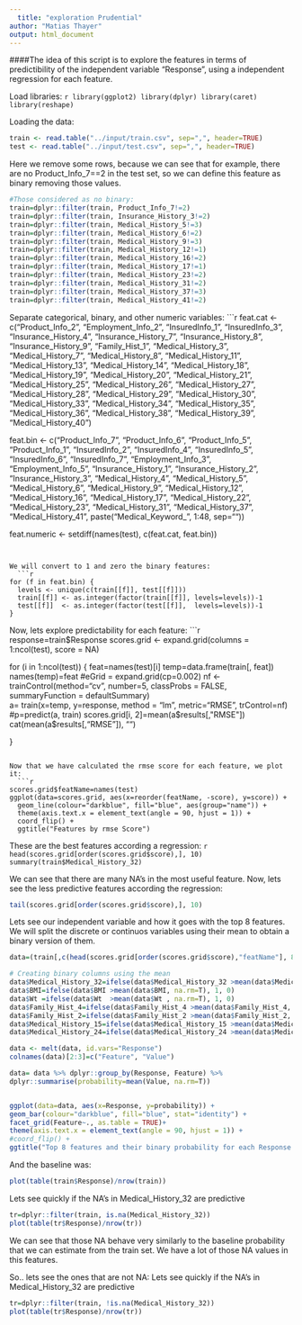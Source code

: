 ---
  title: "exploration Prudential"
author: "Matias Thayer"
output: html_document
---
  
  ####The idea of this script is to explore the features in terms of predictibility of the independent variable "Response", using a independent regression for each feature. 
  
  Load libraries:
  ```{r echo=FALSE}
library(ggplot2)
library(dplyr)
library(caret)
library(reshape)
```

Loading the data:
  
  ```{r loadingData}
train <- read.table("../input/train.csv", sep=",", header=TRUE)
test <- read.table("../input/test.csv", sep=",", header=TRUE)
```

Here we remove some rows, because we can see that for example, there are no Product_Info_7==2 in the test set, so we can define this feature as binary removing those values. 
```{r removing}
#Those considered as no binary:
train=dplyr::filter(train, Product_Info_7!=2)
train=dplyr::filter(train, Insurance_History_3!=2)
train=dplyr::filter(train, Medical_History_5!=3)
train=dplyr::filter(train, Medical_History_6!=2)
train=dplyr::filter(train, Medical_History_9!=3)
train=dplyr::filter(train, Medical_History_12!=1)
train=dplyr::filter(train, Medical_History_16!=2)
train=dplyr::filter(train, Medical_History_17!=1)
train=dplyr::filter(train, Medical_History_23!=2)
train=dplyr::filter(train, Medical_History_31!=2)
train=dplyr::filter(train, Medical_History_37!=3)
train=dplyr::filter(train, Medical_History_41!=2)

```    


Separate categorical, binary, and other numeric variables:
  ```{r separating}
feat.cat <- c("Product_Info_2", "Employment_Info_2", "InsuredInfo_1", "InsuredInfo_3", "Insurance_History_4",
              "Insurance_History_7", "Insurance_History_8", "Insurance_History_9", "Family_Hist_1", 
              "Medical_History_3", "Medical_History_7", "Medical_History_8", "Medical_History_11", "Medical_History_13", 
              "Medical_History_14", "Medical_History_18", "Medical_History_19", "Medical_History_20", "Medical_History_21",
              "Medical_History_25",
              "Medical_History_26", "Medical_History_27", "Medical_History_28", "Medical_History_29", "Medical_History_30",
              "Medical_History_33", "Medical_History_34", "Medical_History_35", "Medical_History_36", "Medical_History_38", 
              "Medical_History_39", "Medical_History_40") 


feat.bin <- c("Product_Info_7", "Product_Info_6", "Product_Info_5", "Product_Info_1", "InsuredInfo_2", 
              "InsuredInfo_4", "InsuredInfo_5", "InsuredInfo_6", "InsuredInfo_7", "Employment_Info_3",
              "Employment_Info_5", "Insurance_History_1", "Insurance_History_2", "Insurance_History_3", 
              "Medical_History_4", "Medical_History_5", "Medical_History_6", "Medical_History_9", 
              "Medical_History_12", "Medical_History_16", 
              "Medical_History_17", "Medical_History_22", "Medical_History_23", "Medical_History_31", 
              "Medical_History_37",
              "Medical_History_41", 
              paste("Medical_Keyword_", 1:48, sep=""))

feat.numeric <- setdiff(names(test), c(feat.cat, feat.bin))

```    


We will convert to 1 and zero the binary features:
  ```{r convertingBin}
for (f in feat.bin) {
  levels <- unique(c(train[[f]], test[[f]]))
  train[[f]] <- as.integer(factor(train[[f]], levels=levels))-1
  test[[f]]  <- as.integer(factor(test[[f]],  levels=levels))-1
}
``` 


Now, lets explore predictability for each feature:
  ```{r gettingScores}
response=train$Response
scores.grid <- expand.grid(columns = 1:ncol(test), score = NA)

for (i in 1:ncol(test)) {
  feat=names(test)[i]
  temp=data.frame(train[, feat])
  names(temp)=feat
  #eGrid = expand.grid(cp=0.002)
  nf  <- trainControl(method="cv", number=5, classProbs = FALSE, summaryFunction = defaultSummary)    
  a= train(x=temp, y=response, method = "lm", metric="RMSE",  trControl=nf)
  #p=predict(a, train)
  scores.grid[i, 2]=mean(a$results[,"RMSE"])
  cat(mean(a$results[,"RMSE"]), "") 
  
}
```   

Now that we have calculated the rmse score for each feature, we plot it:
  ```{r plotScore, fig.height=20}
scores.grid$featName=names(test)
ggplot(data=scores.grid, aes(x=reorder(featName, -score), y=score)) +
  geom_line(colour="darkblue", fill="blue", aes(group="name")) +
  theme(axis.text.x = element_text(angle = 90, hjust = 1)) +
  coord_flip() +
  ggtitle("Features by rmse Score") 
```   


These are the best features according a regression:
  ```{r best}
head(scores.grid[order(scores.grid$score),], 10)
summary(train$Medical_History_32)
``` 

We can see that there are many NA's in the most useful feature. 
Now, lets see the less predictive features according the regression:
```{r worst}
tail(scores.grid[order(scores.grid$score),], 10)
``` 


Lets see our independent variable and how it goes with the top 8 features. We will split the discrete or continuos variables using their mean to obtain a binary version of them. 
```{r fig.height=11}

data=(train[,c(head(scores.grid[order(scores.grid$score),"featName"], 8), "Response")])

# Creating binary columns using the mean
data$Medical_History_32=ifelse(data$Medical_History_32 >mean(data$Medical_History_32, na.rm=T), 1, 0)
data$BMI=ifelse(data$BMI >mean(data$BMI, na.rm=T), 1, 0)
data$Wt =ifelse(data$Wt  >mean(data$Wt , na.rm=T), 1, 0)
data$Family_Hist_4=ifelse(data$Family_Hist_4 >mean(data$Family_Hist_4, na.rm=T), 1, 0)
data$Family_Hist_2=ifelse(data$Family_Hist_2 >mean(data$Family_Hist_2, na.rm=T), 1, 0)
data$Medical_History_15=ifelse(data$Medical_History_15 >mean(data$Medical_History_15, na.rm=T), 1, 0)
data$Medical_History_24=ifelse(data$Medical_History_24 >mean(data$Medical_History_24, na.rm=T), 1, 0)

data <- melt(data, id.vars="Response")
colnames(data)[2:3]=c("Feature", "Value")

data= data %>% dplyr::group_by(Response, Feature) %>%
dplyr::summarise(probability=mean(Value, na.rm=T))


ggplot(data=data, aes(x=Response, y=probability)) +
geom_bar(colour="darkblue", fill="blue", stat="identity") +
facet_grid(Feature~., as.table = TRUE)+
theme(axis.text.x = element_text(angle = 90, hjust = 1)) +
#coord_flip() +
ggtitle("Top 8 features and their binary probability for each Response value") 

``` 

And the baseline was:
```{r}

plot(table(train$Response)/nrow(train))
``` 

Lets see quickly if the NA's in Medical_History_32 are predictive
```{r}
tr=dplyr::filter(train, is.na(Medical_History_32))
plot(table(tr$Response)/nrow(tr))
``` 

We can see that those NA behave very similarly to the baseline probability that we can estimate from the train set. We have a lot of those NA values in this features.

So.. lets see the ones that are not NA:
Lets see quickly if the NA's in Medical_History_32 are predictive
```{r}
tr=dplyr::filter(train, !is.na(Medical_History_32))
plot(table(tr$Response)/nrow(tr))
``` 